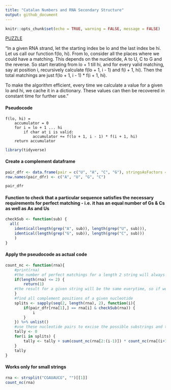 ---
title: "Catalan Numbers and RNA Secondary Structure"
output: github_document
---

```{r setup, include=FALSE}
knitr::opts_chunk$set(echo = TRUE, warning = FALSE, message = FALSE)
```

[PUZZLE](http://rosalind.info/problems/cat/)

"In a given RNA strand, let the starting index be lo and the last index be hi. Let us call our function f(lo, hi). From lo, consider all the places where we could have a matching. This depends on the nucleotide, A to U, C to G and the reverse. So start iterating from lo + 1 till hi, and for every valid matching, say at position i, recursively calculate f(lo + 1, i - 1) and f(i + 1, hi). Then the total matchings are just f(lo + 1, i - 1) * f(i + 1, hi).

To make the algorithm efficient, every time we calculate a value for a given lo and hi, we cache it in a dictionary. These values can then be recovered in constant time for further use."

#### Pseudocode
```
f(lo, hi) =
    accumulator = 0
    for i = lo + 1 ... hi
        if char at i is valid:
            accumulator += f(lo + 1, i - 1) * f(i + 1, hi)
    return accumulator
```

```{r, echo = FALSE}
library(tidyverse)
```

#### Create a complement dataframe

```{r}
pair_dfr <- data.frame(pair = c("U", "A", "C", "G"), stringsAsFactors = FALSE)
row.names(pair_dfr) <- c("A", "U", "G", "C")
```
```{r, echo = FALSE}
pair_dfr
```

#### Function to check that a particular sequence satisfies the necessary requirements for perfect matching - i.e. it has an equal number of Gs & Cs as well as As and Us

```{r}
checkSub <- function(sub) {
  all(
    identical(length(grep("A", sub)), length(grep("U", sub))),
    identical(length(grep("G", sub)), length(grep("C", sub)))
    )
}
```

#### Apply the pseudocode as actual code

```{r}
count_nc <- function(rna){
    #print(rna)
    #the number of perfect matchings for a length 2 string will always be 1
    if(length(rna) <= 2) {
        return(1)
    #the result for a given string will be the same everytime, so if we've already computed it we can retrieve it from our records
    }
    #find all complement positions of a given nucleotide
    splits <- sapply(seq(2, length(rna), 2), function(i){
        if(pair_dfr[rna[1],] == rna[i] & checkSub(rna)) {
            i
        }
    }) %>% unlist()  
    #use these nucleotide pairs to excise the possible substrings and then perform the whole procedure again on these substrings!
    tally <- 0
    for(i in splits) {
        tally <- tally + sum(count_nc(rna[2:(i-1)]) * count_nc(rna[(i+1):length(rna)]))
    }
    tally
}
```

#### Works only for small strings

```{r}
rna <- strsplit("CGAUAUCG", "")[[1]]
count_nc(rna)
```
